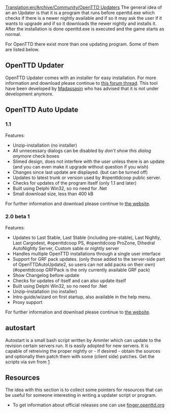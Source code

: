 [[Translation:en/Archive/Community/OpenTTD Updaters]]
The general idea of an an Updater is that it is a program that runs before openttd.exe which checks if there is a newer nightly available and if so it may ask the user if it wants to upgrade and if so it downloads the newer nightly and installs it. After the installation is done openttd.exe is executed and the game starts as normal. 

For OpenTTD there exist more than one updating program. Some of them are listed below.


== OpenTTD Updater ==
OpenTTD Updater comes with an installer for easy installation. For more information and download please continue to [http://www.tt-forums.net/viewtopic.php?p=608777#p608777 this forum thread]. This tool have been developed by [http://www.tt-forums.net/memberlist.php?mode=viewprofile&u=15409 Madassasin] who has advised that it is not under development anymore.

== OpenTTD Auto Update ==
=== 1.1 ===
Features:
* Unzip-installation (no installer)
* All unnecessary dialogs can be disabled by ''don't show this dialog anymore'' check boxes
* Slimed design, does not interfere with the user unless there is an update (and you can even make it upgrade without question if you wish)
* Changes since last update are displayed. (but can be turned off)
* Updates to latest trunk or version used by #openttdcoop public server.
* Checks for updates of the program itself (only 1.1 and later)
* Built using Delphi Win32, so no need for .Net
* Small download size, less than 400 kB

For further information and download please continue to [http://users.tt-forums.net/ottdau/ the website].

=== 2.0 beta 1 ===
Features:
* Updates to Last Stable, Last Stable (including pre-stable), Last Nightly, Last Cargodest, #openttdcoop PS, #openttdcoop ProZone, Dihedral AutoNightly Server, Custom sable or nightly server
* Handles multiple OpenTTD installations through a single user interface
* Support for GRF pack updates. (only those added to the server-side part of OpenTTDAutoUpdate2, so users can not add packs on their own) (#openttdcoop GRFPack is the only currently available GRF pack)
* Show Changelog before update
* Checks for updates of itself and can also update itself
* Built using Delphi Win32, so no need for .Net
* Unzip-installation (no installer)
* Intro guide/wizard on first startup, also available in the help menu.
* Proxy support

For further information and download please continue to [http://users.tt-forums.net/ottdau/ the website].

== autostart ==
Autostart is a small bash script written by Ammler which can update to the revision certain servers run. It is easily adopted for new servers. It is capable of retreiving the proper nightly or - if desired - obtain the sources and optionally then patch them with some (client side) patches.
Get the scripts via svn from [http://svn.openttdcoop.org/tools/autostart]

== Resources ==
The idea with this section is to collect some pointers for resources that can be useful for someone interesting in writing a updater script or program.

* To get information about official releases one can use [http://finger.openttd.org finger.openttd.org]